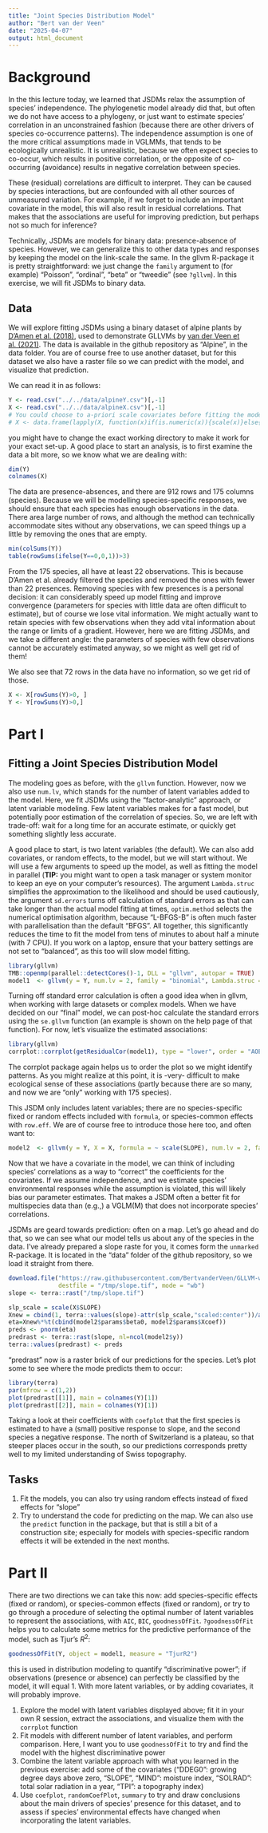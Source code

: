 ```yaml
---
title: "Joint Species Distribution Model"
author: "Bert van der Veen"
date: "2025-04-07"
output: html_document
---
```


# Background

In the this lecture today, we learned that JSDMs relax the assumption of species' independence. The phylogenetic model already did that, but often we do not have access to a phylogeny, or just want to estimate species' correlation in an unconstrained fashion (because there are other drivers of species co-occurrence patterns). The independence assumption is one of the more critical assumptions made in VGLMMs, that tends to be ecologically unrealistic. It is unrealistic, because we often expect species to co-occur, which results in positive correlation, or the opposite of co-occurring (avoidance) results in negative correlation between species.

These (residual) correlations are difficult to interpret. They can be caused by species interactions, but are confounded with all other sources of unmeasured variation. For example, if we forget to include an important covariate in the model, this will also result in residual correlations. That makes that the associations are useful for improving prediction, but perhaps not so much for inference?

Technically, JSDMs are models for binary data: presence-absence of species. However, we can generalize this to other data types and responses by keeping the model on the link-scale the same. In the gllvm R-package it is pretty straightforward: we just change the `family` argument to (for example) "Poisson", "ordinal", "beta" or "tweedie" (see `?gllvm`). In this exercise, we will fit JSDMs to binary data.

## Data

We will explore fitting JSDMs using a binary dataset of alpine plants by [D'Amen et al. (2018)](https://nsojournals.onlinelibrary.wiley.com/doi/epdf/10.1111/ecog.03148), used to demonstrate GLLVMs by [van der Veen et al. (2021)](https://besjournals.onlinelibrary.wiley.com/doi/full/10.1111/2041-210X.13595). The data is available in the github repository as "Alpine", in the data folder. You are of course free to use another dataset, but for this dataset we also have a raster file so we can predict with the model, and visualize that prediction.

We can read it in as follows:

```r
Y <- read.csv("../../data/alpineY.csv")[,-1]
X <- read.csv("../../data/alpineX.csv")[,-1]
# You could choose to a-priori scale covariates before fitting the model.
# X <- data.frame(lapply(X, function(x)if(is.numeric(x)){scale(x)}else{as.factor(x)}))
```

you might have to change the exact working directory to make it work for your exact set-up. A good place to start an analysis, is to first examine the data a bit more, so we know what we are dealing with:

```r
dim(Y)
colnames(X)
```

The data are presence-absences, and there are 912 rows and 175 columns (species). Because we will be modelling species-specific responses, we should ensure that each species has enough observations in the data. There area large number of rows, and although the method can technically accommodate sites without any observations, we can speed things up a little by removing the ones that are empty.

```r
min(colSums(Y))
table(rowSums(ifelse(Y==0,0,1))>3)
```

From the 175 species, all have at least 22 observations. This is because D'Amen et al. already filtered the species and removed the ones with fewer than 22 presences. Removing species with few presences is a personal decision: it can considerably speed up model fitting and improve convergence (parameters for species with little data are often difficult to estimate), but of course we lose vital information. We might actually want to retain species with few observations when they add vital information about the range or limits of a gradient. However, here we are fitting JSDMs, and we take a different angle: the parameters of species with few observations cannot be accurately estimated anyway, so we might as well get rid of them!

We also see that 72 rows in the data have no information, so we get rid of those.

```r
X <- X[rowSums(Y)>0, ]
Y <- Y[rowSums(Y)>0,]
```

# Part I

## Fitting a Joint Species Distribution Model

The modeling goes as before, with the `gllvm` function. However, now we also use `num.lv`, which stands for the number of latent variables added to the model. Here, we fit JSDMs using the "factor-analytic" approach, or latent variable modeling. Few latent variables makes for a fast model, but potentially poor estimation of the correlation of species. So, we are left with trade-off: wait for a long time for an accurate estimate, or quickly get something slightly less accurate. 

A good place to start, is two latent variables (the default). We can also add covariates, or random effects, to the model, but we will start without. We will use a few arguments to speed up the model, as well as fitting the model in parallel (**TIP:** you might want to open a task manager or system monitor to keep an eye on your computer's resources). The argument `Lambda.struc` simplifies the approximation to the likelihood and should be used cautiously, the argument `sd.errors` turns off calculation of standard errors as that can take longer than the actual model fitting at times, `optim.method` selects the numerical optimisation algorithm, because "L-BFGS-B" is often much faster with parallelisation than the default "BFGS". All together, this significantly reduces the time to fit the model from tens of minutes to about half a minute (with 7 CPU). If you work on a laptop, ensure that your battery settings are not set to "balanced", as this too will slow model fitting.

```r
library(gllvm)
TMB::openmp(parallel::detectCores()-1, DLL = "gllvm", autopar = TRUE)
model1  <- gllvm(y = Y, num.lv = 2, family = "binomial", Lambda.struc = "diagonal", sd.errors = FALSE, optim.method = "L-BFGS-B")
```

Turning off standard error calculation is often a good idea when in gllvm, when working with large datasets or complex models. When we have decided on our "final" model, we can post-hoc calculate the standard errors using the `se.gllvm` function (an example is shown on the help page of that function). For now, let's visualize the estimated associations:

```r
library(gllvm)
corrplot::corrplot(getResidualCor(model1), type = "lower", order = "AOE", diag = FALSE, tl.pos = "l", tl.cex = 0.2, addgrid.col = NA)
```

The corrplot package again helps us to order the plot so we might identify patterns. As you might realize at this point, it is -very- difficult to make ecological sense of these associations (partly because there are so many, and now we are "only" working with 175 species).

This JSDM only includes latent variables; there are no species-specific fixed or random effects included with `formula`, or species-common effects with `row.eff`. We are of course free to introduce those here too, and often want to:

```r
model2  <- gllvm(y = Y, X = X, formula = ~ scale(SLOPE), num.lv = 2, family = "binomial", Lambda.struc = "diagonal", sd.errors = FALSE, optim.method = "L-BFGS-B")
```

Now that we have a covariate in the model, we can think of including species' correlations as a way to "correct" the coefficients for the covariates. If we assume independence, and we estimate species' environmental responses while the assumption is violated, this will likely bias our parameter estimates. That makes a JSDM often a better fit for multispecies data than (e.g.,) a VGLM(M) that does not incorporate species' correlations.

JSDMs are geard towards prediction: often on a map. Let's go ahead and do that, so we can see what our model tells us about any of the species in the data. I've already prepared a slope raste for you, it comes form the `unmarked` R-package. It is located in the "data" folder of the github repository, so we load it straight from there.

```r
download.file("https://raw.githubusercontent.com/BertvanderVeen/GLLVM-workshop/main/data/slope.tif", 
              destfile = "/tmp/slope.tif", mode = "wb")
slope <- terra::rast("/tmp/slope.tif")

slp_scale = scale(X$SLOPE)
Xnew = cbind(1, terra::values(slope)-attr(slp_scale,"scaled:center"))/attr(slp_scale,"scaled:scale")
eta=Xnew%*%t(cbind(model2$params$beta0, model2$params$Xcoef))
preds <- pnorm(eta)
predrast <- terra::rast(slope, nl=ncol(model2$y))
terra::values(predrast) <- preds
```

"predrast" now is a raster brick of our predictions for the species. Let's plot some to see where the mode predicts them to occur:

```r
library(terra)
par(mfrow = c(1,2))
plot(predrast[[1]], main = colnames(Y)[1])
plot(predrast[[2]], main = colnames(Y)[1])
```
Taking a look at their coefficients with `coefplot` that the first species is estimated to have a (small) positive response to slope, and the second species a negative response. The north of Switzerland is a plateau, so that steeper places occur in the south, so our predictions corresponds pretty well to my limited understanding of Swiss topography.

## Tasks

1) Fit the models, you can also try using random effects instead of fixed effects for "slope"
2) Try to understand the code for predicting on the map. We can also use the `predict` function in the package, but that is still a bit of a construction site; especially for models with species-specific random effects it will be extended in the next months.

# Part II

There are two directions we can take this now: add species-specific effects (fixed or random), or species-common effects (fixed or random), or try to go through a procedure of selecting the optimal number of latent variables to represent the associations, with `AIC`, `BIC`, `goodnessOfFit`. `?goodnessOfFit` helps you to calculate some metrics for the predictive performance of the model, such as Tjur's $R^2$:

```r
goodnessOfFit(Y, object = model1, measure = "TjurR2")
```

this is used in distribution modeling to quantify "discriminative power"; if observations (presence or absence) can perfectly be classified by the model, it will equal 1. With more latent variables, or by adding covariates, it will probably improve.

1. Explore the model with latent variables displayed above; fit it in your own R session, extract the associations, and visualize them with the `corrplot` function
2. Fit models with different number of latent variables, and perform comparison. Here, I want you to use `goodnessOfFit` to try and find the model with the highest discriminative power
3. Combine the latent variable approach with what you learned in the previous exercise: add some of the covariates ("DDEG0": growing degree days above zero, "SLOPE", "MIND": moisture index, "SOLRAD": total solar radiation in a year, "TPI": a topography index)
4. Use `coefplot`, `randomCoefPlot`, `summary` to try and draw conclusions about the main drivers of species' presence for this dataset, and to assess if species' environmental effects have changed when incorporating the latent variables.
